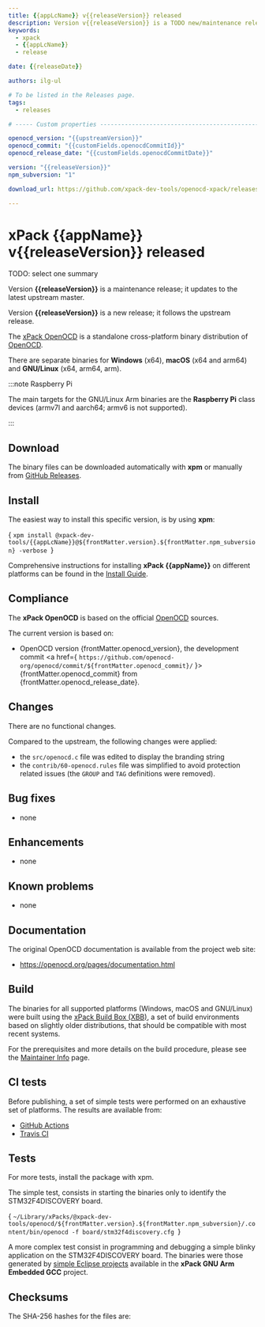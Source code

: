 ```yaml
---
title: {{appLcName}} v{{releaseVersion}} released
description: Version v{{releaseVersion}} is a TODO new/maintenance release
keywords:
  - xpack
  - {{appLcName}}
  - release

date: {{releaseDate}}

authors: ilg-ul

# To be listed in the Releases page.
tags:
  - releases

# ----- Custom properties -----------------------------------------------------

openocd_version: "{{upstreamVersion}}"
openocd_commit: "{{customFields.openocdCommitId}}"
openocd_release_date: "{{customFields.openocdCommitDate}}"

version: "{{releaseVersion}}"
npm_subversion: "1"

download_url: https://github.com/xpack-dev-tools/openocd-xpack/releases/tag/v{{releaseVersion}}/

---
```


# xPack {{appName}} v{{releaseVersion}} released

TODO: select one summary

Version **{{releaseVersion}}** is a maintenance release; it updates to
the latest upstream master.

Version **{{releaseVersion}}** is a new release; it follows the upstream release.

<!-- truncate -->



The [xPack OpenOCD](https://xpack-dev-tools.github.io/openocd-xpack/)
is a standalone cross-platform binary distribution of
[OpenOCD](https://openocd.org).

There are separate binaries for **Windows** (x64),
**macOS** (x64 and arm64)
and **GNU/Linux** (x64, arm64, arm).

:::note Raspberry Pi

The main targets for the GNU/Linux Arm
binaries are the **Raspberry Pi** class devices (armv7l and aarch64;
armv6 is not supported).

:::

## Download

The binary files can be downloaded automatically with **xpm** or manually
from <a href={frontMatter.download_url}>GitHub Releases</a>.

<Prerequisites/>

## Install

The easiest way to install this specific version, is by using **xpm**:

<CodeBlock language="console"> {
`xpm install @xpack-dev-tools/{{appLcName}}@${frontMatter.version}.${frontMatter.npm_subversion} -verbose
`} </CodeBlock>

Comprehensive instructions for installing **xPack {{appName}}** on different platforms
can be found in the [Install Guide](/docs/install/).

## Compliance

The **xPack OpenOCD** is based on the official
[OpenOCD](https://openocd.org) sources.

The current version is based on:

- OpenOCD version {frontMatter.openocd_version}, the development commit <a href={ `https://github.com/openocd-org/openocd/commit/${frontMatter.openocd_commit}/` }>{frontMatter.openocd_commit}</a> from {frontMatter.openocd_release_date}.

## Changes

There are no functional changes.

Compared to the upstream, the following changes were applied:

- the `src/openocd.c` file was edited to display the branding string
- the `contrib/60-openocd.rules` file was simplified to avoid protection
  related issues (the `GROUP` and `TAG` definitions were removed).

## Bug fixes

- none

## Enhancements

- none

## Known problems

- none

## Documentation

The original OpenOCD documentation is available from the project web site:

- https://openocd.org/pages/documentation.html

## Build

The binaries for all supported platforms
(Windows, macOS and GNU/Linux) were built using the
[xPack Build Box (XBB)](https://xpack.github.io/xbb/), a set
of build environments based on slightly older distributions, that should be
compatible with most recent systems.

For the prerequisites and more details on the build procedure, please see the
[Maintainer Info](/docs/maintainer/) page.

## CI tests

Before publishing, a set of simple tests were performed on an exhaustive
set of platforms. The results are available from:

- [GitHub Actions](https://github.com/xpack-dev-tools/openocd-xpack/actions/)
- [Travis CI](https://app.travis-ci.com/github/xpack-dev-tools/openocd-xpack/builds/)

## Tests

For more tests, install the package with xpm.

The simple test, consists in starting the binaries
only to identify the STM32F4DISCOVERY board.

<CodeBlock language="sh"> {
`~/Library/xPacks/@xpack-dev-tools/openocd/${frontMatter.version}.${frontMatter.npm_subversion}/.content/bin/openocd -f board/stm32f4discovery.cfg
`} </CodeBlock>

A more complex test consist in programming and debugging a simple blinky
application on the STM32F4DISCOVERY board. The binaries were
those generated by
[simple Eclipse projects](https://github.com/xpack-dev-tools/arm-none-eabi-gcc-xpack/tree/xpack/tests/eclipse)
available in the **xPack GNU Arm Embedded GCC** project.

## Checksums

The SHA-256 hashes for the files are:
